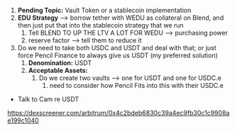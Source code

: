 


1. **Pending Topic:** Vault Token or a stablecoin implementation
2. **EDU Strategy** —> borrow tether with WEDU as collateral on Blend, and then just put that into the stablecoin strategy that we run
    1. Tell BLEND TO UP THE LTV A LOT FOR WEDU —> purchasing power
    2. reserve factor —> tell them to reduce it
3. Do we need to take both USDC and USDT and deal with that; or just force Pencil Finance to always give us USDT (my preferred solution)
    1. **Denomination:** USDT
    2. **Acceptable Assets:** 
        1. Do we create two vaults —> one for USDT and one for USDC.e
            1. need to consider how Pencil Fits into this with their USDC.e

- Talk to Cam re USDT

https://dexscreener.com/arbitrum/0x4c2bdeb6830c39a4ec9fb30c1c9908ae199c1040